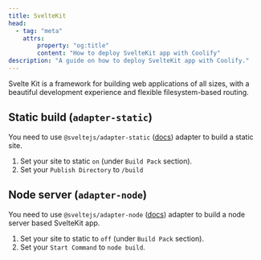 ```yaml
---
title: SvelteKit
head:
  - tag: "meta"
    attrs:
        property: "og:title"
        content: "How to deploy SvelteKit app with Coolify"
description: "A guide on how to deploy SvelteKit app with Coolify."
---
```


Svelte Kit is a framework for building web applications of all sizes, with a beautiful development experience and flexible filesystem-based routing.

## Static build (`adapter-static`)

You need to use `@sveltejs/adapter-static` ([docs](https://kit.svelte.dev/docs/adapter-static)) adapter to build a static site.

1. Set your site to static `on` (under `Build Pack` section).
2. Set your `Publish Directory` to `/build`

## Node server (`adapter-node`)

You need to use `@sveltejs/adapter-node` ([docs](https://kit.svelte.dev/docs/adapter-node)) adapter to build a node server based SvelteKit app.

1. Set your site to static to `off` (under `Build Pack` section).
2. Set your `Start Command` to `node build`.
